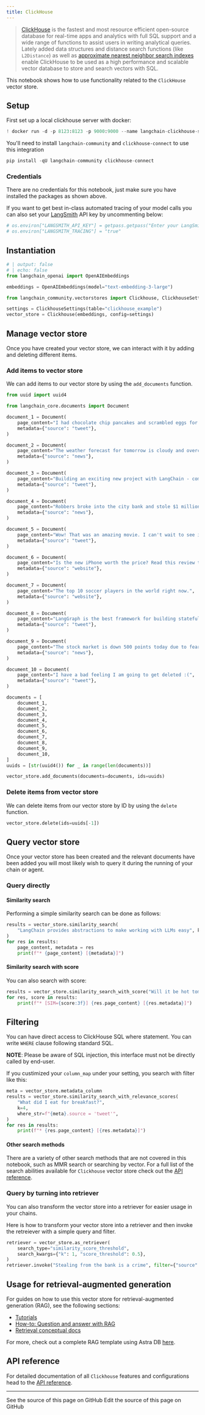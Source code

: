 ```yaml
---
title: ClickHouse
---
```


> [ClickHouse](https://clickhouse.com/) is the fastest and most resource efficient open-source database for real-time apps and analytics with full SQL support and a wide range of functions to assist users in writing analytical queries. Lately added data structures and distance search functions (like `L2Distance`) as well as [approximate nearest neighbor search indexes](https://clickhouse.com/docs/en/engines/table-engines/mergetree-family/annindexes) enable ClickHouse to be used as a high performance and scalable vector database to store and search vectors with SQL.

This notebook shows how to use functionality related to the `ClickHouse` vector store.

## Setup

First set up a local clickhouse server with docker:

```python
! docker run -d -p 8123:8123 -p 9000:9000 --name langchain-clickhouse-server --ulimit nofile=262144:262144 -e CLICKHOUSE_SKIP_USER_SETUP=1 clickhouse/clickhouse-server:25.7
```

You'll need to install `langchain-community` and `clickhouse-connect` to use this integration

```python
pip install -qU langchain-community clickhouse-connect
```

### Credentials

There are no credentials for this notebook, just make sure you have installed the packages as shown above.

If you want to get best in-class automated tracing of your model calls you can also set your [LangSmith](https://docs.smith.langchain.com/) API key by uncommenting below:

```python
# os.environ["LANGSMITH_API_KEY"] = getpass.getpass("Enter your LangSmith API key: ")
# os.environ["LANGSMITH_TRACING"] = "true"
```

## Instantiation

<EmbeddingTabs/>

```python
# | output: false
# | echo: false
from langchain_openai import OpenAIEmbeddings

embeddings = OpenAIEmbeddings(model="text-embedding-3-large")
```

```python
from langchain_community.vectorstores import Clickhouse, ClickhouseSettings

settings = ClickhouseSettings(table="clickhouse_example")
vector_store = Clickhouse(embeddings, config=settings)
```

## Manage vector store

Once you have created your vector store, we can interact with it by adding and deleting different items.

### Add items to vector store

We can add items to our vector store by using the `add_documents` function.

```python
from uuid import uuid4

from langchain_core.documents import Document

document_1 = Document(
    page_content="I had chocolate chip pancakes and scrambled eggs for breakfast this morning.",
    metadata={"source": "tweet"},
)

document_2 = Document(
    page_content="The weather forecast for tomorrow is cloudy and overcast, with a high of 62 degrees.",
    metadata={"source": "news"},
)

document_3 = Document(
    page_content="Building an exciting new project with LangChain - come check it out!",
    metadata={"source": "tweet"},
)

document_4 = Document(
    page_content="Robbers broke into the city bank and stole $1 million in cash.",
    metadata={"source": "news"},
)

document_5 = Document(
    page_content="Wow! That was an amazing movie. I can't wait to see it again.",
    metadata={"source": "tweet"},
)

document_6 = Document(
    page_content="Is the new iPhone worth the price? Read this review to find out.",
    metadata={"source": "website"},
)

document_7 = Document(
    page_content="The top 10 soccer players in the world right now.",
    metadata={"source": "website"},
)

document_8 = Document(
    page_content="LangGraph is the best framework for building stateful, agentic applications!",
    metadata={"source": "tweet"},
)

document_9 = Document(
    page_content="The stock market is down 500 points today due to fears of a recession.",
    metadata={"source": "news"},
)

document_10 = Document(
    page_content="I have a bad feeling I am going to get deleted :(",
    metadata={"source": "tweet"},
)

documents = [
    document_1,
    document_2,
    document_3,
    document_4,
    document_5,
    document_6,
    document_7,
    document_8,
    document_9,
    document_10,
]
uuids = [str(uuid4()) for _ in range(len(documents))]

vector_store.add_documents(documents=documents, ids=uuids)
```

### Delete items from vector store

We can delete items from our vector store by ID by using the `delete` function.

```python
vector_store.delete(ids=uuids[-1])
```

## Query vector store

Once your vector store has been created and the relevant documents have been added you will most likely wish to query it during the running of your chain or agent.

### Query directly

#### Similarity search

Performing a simple similarity search can be done as follows:

```python
results = vector_store.similarity_search(
    "LangChain provides abstractions to make working with LLMs easy", k=2
)
for res in results:
    page_content, metadata = res
    print(f"* {page_content} [{metadata}]")
```

#### Similarity search with score

You can also search with score:

```python
results = vector_store.similarity_search_with_score("Will it be hot tomorrow?", k=1)
for res, score in results:
    print(f"* [SIM={score:3f}] {res.page_content} [{res.metadata}]")
```

## Filtering

You can have direct access to ClickHouse SQL where statement. You can write `WHERE` clause following standard SQL.

**NOTE**: Please be aware of SQL injection, this interface must not be directly called by end-user.

If you custimized your `column_map` under your setting, you search with filter like this:

```python
meta = vector_store.metadata_column
results = vector_store.similarity_search_with_relevance_scores(
    "What did I eat for breakfast?",
    k=4,
    where_str=f"{meta}.source = 'tweet'",
)
for res in results:
    print(f"* {res.page_content} [{res.metadata}]")
```

#### Other search methods

There are a variety of other search methods that are not covered in this notebook, such as MMR search or searching by vector. For a full list of the search abilities available for `Clickhouse` vector store check out the [API reference](https://python.langchain.com/api_reference/community/vectorstores/langchain_community.vectorstores.clickhouse.Clickhouse.html).

### Query by turning into retriever

You can also transform the vector store into a retriever for easier usage in your chains.

Here is how to transform your vector store into a retriever and then invoke the retreiever with a simple query and filter.

```python
retriever = vector_store.as_retriever(
    search_type="similarity_score_threshold",
    search_kwargs={"k": 1, "score_threshold": 0.5},
)
retriever.invoke("Stealing from the bank is a crime", filter={"source": "news"})
```

## Usage for retrieval-augmented generation

For guides on how to use this vector store for retrieval-augmented generation (RAG), see the following sections:

- [Tutorials](/oss/python/langchain/rag)
- [How-to: Question and answer with RAG](https://python.langchain.com/docs/how_to/#qa-with-rag)
- [Retrieval conceptual docs](https://python.langchain.com/docs/concepts/retrieval)

For more, check out a complete RAG template using Astra DB [here](https://github.com/langchain-ai/langchain/tree/master/templates/rag-astradb).

## API reference

For detailed documentation of all `Clickhouse` features and configurations head to the [API reference](https://python.langchain.com/api_reference/community/vectorstores/langchain_community.vectorstores.clickhouse.Clickhouse.html).

---

<CardGroup cols={2}>
  <Card title="View Source" icon="eye" href="https://github.com/langchain-ai/docs/blob/main/src/oss/python/integrations/vectorstores/clickhouse.mdx">
    See the source of this page on GitHub
  </Card>
  <Card title="Edit Source" icon="pen-to-square" href="https://github.com/langchain-ai/docs/edit/main/src/oss/python/integrations/vectorstores/clickhouse.mdx">
    Edit the source of this page on GitHub
  </Card>
</CardGroup>
